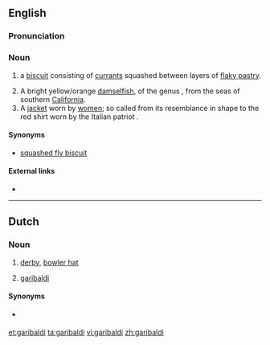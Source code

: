 ==English==
===Pronunciation===
{{rfp|lang=en}}

===Noun===
{{en-noun}}

# {{context|British|lang=en}} a [[biscuit]] consisting of [[currant]]s squashed between layers of [[flaky pastry]].
# A bright yellow/orange [[damselfish]], of the genus {{taxlink|Hypsypops|genus}}, from the seas of southern [[California]].
# A [[jacket]] worn by [[woman|women]]; so called from its resemblance in shape to the red shirt worn by the Italian patriot {{pedlink|Garibaldi}}.

====Synonyms====
* {{sense|biscuit}} [[squashed fly biscuit]]

====External links====
* {{pedia|Garibaldi biscuit}}

----

==Dutch==
===Noun===
{{nl-noun|m|garibaldi's|garibaldietje}}

# [[derby]], [[bowler hat]]
# {{context|zoology|lang=nl}} [[#English|garibaldi]] {{gloss|fish}}

====Synonyms====
* {{sense|bowler hat}} {{l|nl|garibaldihoed}}

[[et:garibaldi]]
[[ta:garibaldi]]
[[vi:garibaldi]]
[[zh:garibaldi]]